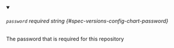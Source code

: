 
<details className="config-field" data-expandable="false" open>
<summary>

###### `password` <span className="config-field-required" data-required="false">required</span> <span className="config-field-type">string</span> <span className="config-field-default"></span> <span className="config-field-enum"></span> {#spec-versions-config-chart-password}

The password that is required for this repository

</summary>



</details>
